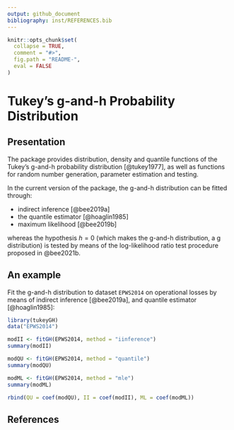 ```yaml
---
output: github_document
bibliography: inst/REFERENCES.bib
---
```


<!-- README.md is generated from README.Rmd. Please edit that file -->

```r
knitr::opts_chunk$set(
  collapse = TRUE,
  comment = "#>",
  fig.path = "README-",
  eval = FALSE
)
```



# Tukey's g-and-h Probability Distribution


## Presentation

The package provides distribution, density and quantile functions of the Tukey's
g-and-h probability distribution [@tukey1977], as well as functions for random
number generation, parameter estimation and testing.

In the current version of the package, the g-and-h distribution can be fitted
through:

* indirect inference [@bee2019a]
* the quantile estimator [@hoaglin1985]
* maximum likelihood [@bee2019b]

whereas the hypothesis $h=0$ (which makes the g-and-h distribution, a g
distribution) is tested by means of the log-likelihood ratio test procedure
proposed in @bee2021b.



## An example

Fit the g-and-h distribution to dataset `EPWS2014` on operational losses by
means of indirect inference [@bee2019a], and quantile estimator [@hoaglin1985]:
```r
library(tukeyGH)
data("EPWS2014")

modII <- fitGH(EPWS2014, method = "iinference")
summary(modII)

modQU <- fitGH(EPWS2014, method = "quantile")
summary(modQU)

modML <- fitGH(EPWS2014, method = "mle")
summary(modML)

rbind(QU = coef(modQU), II = coef(modII), ML = coef(modML))
```



## References


